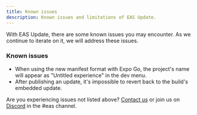 ```yaml
---
title: Known issues
description: Known issues and limitations of EAS Update.
---
```


With EAS Update, there are some known issues you may encounter. As we continue to iterate on it, we will address these issues.

### Known issues

- When using the new manifest format with Expo Go, the project's name will appear as "Untitled experience" in the dev menu.
- After publishing an update, it's impossible to revert back to the build's embedded update.

Are you experiencing issues not listed above? [Contact us](https://expo.dev/contact) or join us on [Discord](https://chat.expo.dev/) in the #eas channel.
